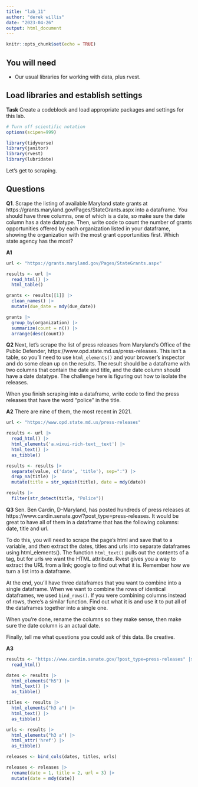 ```yaml
---
title: "lab_11"
author: "derek willis"
date: "2023-04-26"
output: html_document
---
```


```r
knitr::opts_chunk$set(echo = TRUE)
```

## You will need

* Our usual libraries for working with data, plus rvest.

## Load libraries and establish settings

**Task** Create a codeblock and load appropriate packages and settings for this lab.

```r
# Turn off scientific notation
options(scipen=999)

library(tidyverse)
library(janitor)
library(rvest)
library(lubridate)
```

Let's get to scraping.

## Questions

**Q1**. Scrape the listing of available Maryland state grants at https://grants.maryland.gov/Pages/StateGrants.aspx into a dataframe. You should have three columns, one of which is a date, so make sure the date column has a date datatype. Then, write code to count the number of grants opportunities offered by each organization listed in your dataframe, showing the organization with the most grant opportunities first. Which state agency has the most?

**A1** 

```r
url <- "https://grants.maryland.gov/Pages/StateGrants.aspx"

results <- url |> 
  read_html() |> 
  html_table()

grants <- results[[1]] |> 
  clean_names() |> 
  mutate(due_date = mdy(due_date))

grants |> 
  group_by(organization) |> 
  summarize(count = n()) |> 
  arrange(desc(count))

```

**Q2** Next, let's scrape the list of press releases from Maryland's Office of the Public Defender, https://www.opd.state.md.us/press-releases. This isn't a table, so you'll need to use `html_elements()` and your browser's inspector and do some clean up on the results. The result should be a dataframe with two columns that contain the date and title, and the date column should have a date datatype. The challenge here is figuring out how to isolate the releases.

When you finish scraping into a dataframe, write code to find the press releases that have the word "police" in the title.

**A2** There are nine of them, the most recent in 2021.

```r
url <- "https://www.opd.state.md.us/press-releases"

results <- url |> 
  read_html() |> 
  html_elements('a.wixui-rich-text__text') |> 
  html_text() |> 
  as_tibble()

results <- results |> 
  separate(value, c('date', 'title'), sep=":") |> 
  drop_na(title) |> 
  mutate(title = str_squish(title), date = mdy(date))

results |> 
  filter(str_detect(title, "Police"))
```

**Q3** Sen. Ben Cardin, D-Maryland, has posted hundreds of press releases at https://www.cardin.senate.gov/?post_type=press-releases. It would be great to have all of them in a dataframe that has the following columns: date, title and url.

To do this, you will need to scrape the page's html and save that to a variable, and _then_ extract the dates, titles and urls into separate dataframes using html_elements(). The function `html_text()` pulls out the contents of a tag, but for urls we want the HTML attribute. Rvest gives you a way to extract the URL from a link; google to find out what it is. Remember how we turn a list into a dataframe.

At the end, you'll have three dataframes that you want to combine into a single dataframe. When we want to combine the rows of identical dataframes, we used `bind_rows()`. If you were combining columns instead of rows, there's a similar function. Find out what it is and use it to put all of the dataframes together into a single one.

When you're done, rename the columns so they make sense, then make sure the date column is an actual date.

Finally, tell me what questions you could ask of this data. Be creative.

**A3** 

```r

results <- "https://www.cardin.senate.gov/?post_type=press-releases" |> 
  read_html() 

dates <- results |> 
  html_elements("h5") |> 
  html_text() |> 
  as_tibble()

titles <- results |> 
  html_elements("h3 a") |> 
  html_text() |> 
  as_tibble()

urls <- results |> 
  html_elements("h3 a") |> 
  html_attr('href') |> 
  as_tibble()

releases <- bind_cols(dates, titles, urls)

releases <- releases |> 
  rename(date = 1, title = 2, url = 3) |> 
  mutate(date = mdy(date))

```
